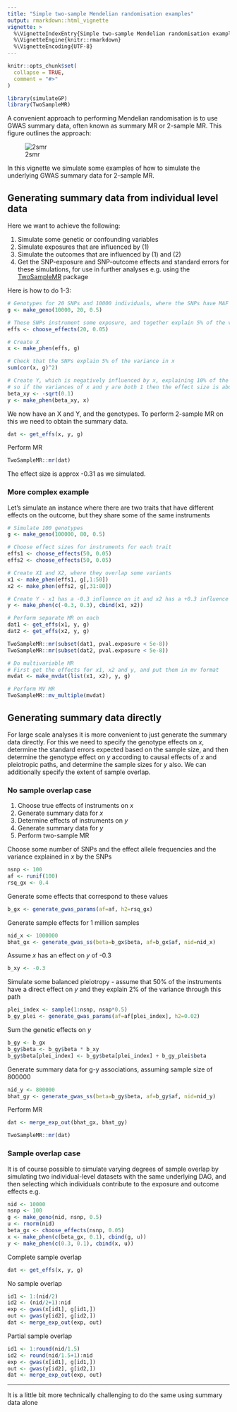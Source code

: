 ```yaml
---
title: "Simple two-sample Mendelian randomisation examples"
output: rmarkdown::html_vignette
vignette: >
  %\VignetteIndexEntry{Simple two-sample Mendelian randomisation examples}
  %\VignetteEngine{knitr::rmarkdown}
  %\VignetteEncoding{UTF-8}
---
```


```r
knitr::opts_chunk$set(
  collapse = TRUE,
  comment = "#>"
)
```

```r
library(simulateGP)
library(TwoSampleMR)
```

A convenient approach to performing Mendelian randomisation is to use GWAS summary data, often known as summary MR or 2-sample MR. This figure outlines the approach:

![2smr](2smr.png)

In this vignette we simulate some examples of how to simulate the underlying GWAS summary data for 2-sample MR.

## Generating summary data from individual level data

Here we want to achieve the following:

1. Simulate some genetic or confounding variables
2. Simulate exposures that are influenced by (1)
3. Simulate the outcomes that are influenced by (1) and (2)
4. Get the SNP-exposure and SNP-outcome effects and standard errors for these simulations, for use in further analyses e.g. using the [TwoSampleMR](https://github.com/MRCIEU/TwoSampleMR) package

Here is how to do 1-3:

```r
# Genotypes for 20 SNPs and 10000 individuals, where the SNPs have MAF = 0.5:
g <- make_geno(10000, 20, 0.5)

# These SNPs instrument some exposure, and together explain 5% of the variance
effs <- choose_effects(20, 0.05)

# Create X
x <- make_phen(effs, g)

# Check that the SNPs explain 5% of the variance in x
sum(cor(x, g)^2)

# Create Y, which is negatively influenced by x, explaining 10% of the variance in Y#
# so if the variances of x and y are both 1 then the effect size is about -0.31
beta_xy <- -sqrt(0.1)
y <- make_phen(beta_xy, x)
```


We now have an X and Y, and the genotypes. To perform 2-sample MR on this we need to obtain the summary data.

```r
dat <- get_effs(x, y, g)
```

Perform MR

```r
TwoSampleMR::mr(dat)
```

The effect size is approx -0.31 as we simulated.

### More complex example

Let's simulate an instance where there are two traits that have different effects on the outcome, but they share some of the same instruments

```r
# Simulate 100 genotypes
g <- make_geno(100000, 80, 0.5)

# Choose effect sizes for instruments for each trait
effs1 <- choose_effects(50, 0.05)
effs2 <- choose_effects(50, 0.05)

# Create X1 and X2, where they overlap some variants
x1 <- make_phen(effs1, g[,1:50])
x2 <- make_phen(effs2, g[,31:80])

# Create Y - x1 has a -0.3 influence on it and x2 has a +0.3 influence on it
y <- make_phen(c(-0.3, 0.3), cbind(x1, x2))

# Perform separate MR on each
dat1 <- get_effs(x1, y, g)
dat2 <- get_effs(x2, y, g)

TwoSampleMR::mr(subset(dat1, pval.exposure < 5e-8))
TwoSampleMR::mr(subset(dat2, pval.exposure < 5e-8))

# Do multivariable MR
# First get the effects for x1, x2 and y, and put them in mv format
mvdat <- make_mvdat(list(x1, x2), y, g)

# Perform MV MR
TwoSampleMR::mv_multiple(mvdat)
```

## Generating summary data directly

For large scale analyses it is more convenient to just generate the summary data directly. For this we need to specify the genotype effects on $x$, determine the standard errors expected based on the sample size, and then determine the genotype effect on $y$ according to causal effects of $x$ and pleiotropic paths, and determine the sample sizes for $y$ also. We can additionally specify the extent of sample overlap.


### No sample overlap case

1. Choose true effects of instruments on $x$
2. Generate summary data for $x$
3. Determine effects of instruments on $y$
4. Generate summary data for $y$
5. Perform two-sample MR

Choose some number of SNPs and the effect allele frequencies and the variance explained in $x$ by the SNPs

```r
nsnp <- 100
af <- runif(100)
rsq_gx <- 0.4
```

Generate some effects that correspond to these values

```r
b_gx <- generate_gwas_params(af=af, h2=rsq_gx)

```

Generate sample effects for 1 million samples

```r
nid_x <- 1000000
bhat_gx <- generate_gwas_ss(beta=b_gx$beta, af=b_gx$af, nid=nid_x)
```

Assume $x$ has an effect on $y$ of -0.3

```r
b_xy <- -0.3
```

Simulate some balanced pleiotropy - assume that 50% of the instruments have a direct effect on $y$ and they explain 2% of the variance through this path

```r
plei_index <- sample(1:nsnp, nsnp*0.5)
b_gy_plei <- generate_gwas_params(af=af[plei_index], h2=0.02)
```

Sum the genetic effects on $y$

```r
b_gy <- b_gx
b_gy$beta <- b_gy$beta * b_xy
b_gy$beta[plei_index] <- b_gy$beta[plei_index] + b_gy_plei$beta
```

Generate summary data for g-y associations, assuming sample size of 800000

```r
nid_y <- 800000
bhat_gy <- generate_gwas_ss(beta=b_gy$beta, af=b_gy$af, nid=nid_y)
```

Perform MR

```r
dat <- merge_exp_out(bhat_gx, bhat_gy)
```

```r
TwoSampleMR::mr(dat)
```

### Sample overlap case

It is of course possible to simulate varying degrees of sample overlap by simulating two individual-level datasets with the same underlying DAG, and then selecting which individuals contribute to the exposure and outcome effects e.g.

```r
nid <- 10000
nsnp <- 100
g <- make_geno(nid, nsnp, 0.5)
u <- rnorm(nid)
beta_gx <- choose_effects(nsnp, 0.05)
x <- make_phen(c(beta_gx, 0.1), cbind(g, u))
y <- make_phen(c(0.3, 0.1), cbind(x, u))
```

Complete sample overlap

```r
dat <- get_effs(x, y, g)
```

No sample overlap

```r
id1 <- 1:(nid/2)
id2 <- (nid/2+1):nid
exp <- gwas(x[id1], g[id1,])
out <- gwas(y[id2], g[id2,])
dat <- merge_exp_out(exp, out)
```

Partial sample overlap

```r
id1 <- 1:round(nid/1.5)
id2 <- round(nid/1.5+1):nid
exp <- gwas(x[id1], g[id1,])
out <- gwas(y[id2], g[id2,])
dat <- merge_exp_out(exp, out)
```

---

It is a little bit more technically challenging to do the same using summary data alone

